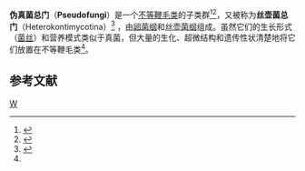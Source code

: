 {{Automatic taxobox
| taxon = Pseudofungi
| authority = 
| subdivision_ranks=纲
| subdivision=
* [[丝壶菌纲|丝壶菌纲]](Hyphochytridiomycetes)
* [[卵菌纲|卵菌纲]](Oomycetes)
}}
'''伪真菌总门'''（'''Pseudofungi'''）是一个[[不等鞭毛类|不等鞭毛类]]的子类群<ref name="pmid19213601">{{cite journal |author=Riisberg I, Orr RJ, Kluge R, ''et al.'' |title=Seven gene phylogeny of heterokonts |journal=Protist |volume=160 |issue=2 |pages=191–204 |pmid=19213601 |doi=10.1016/j.protis.2008.11.004 |url=http://linkinghub.elsevier.com/retrieve/pii/S1434-4610(08)00075-8 |date=May 2009 |access-date=2013-03-31 |archive-date=2019-05-13 |archive-url=https://web.archive.org/web/20190513064430/https://linkinghub.elsevier.com/retrieve/pii/S1434-4610(08)00075-8 |dead-url=no }}</ref><ref name="pmid16557340">{{cite journal |author=Cavalier-Smith T, Chao EE |title=Phylogeny and megasystematics of phagotrophic heterokonts (kingdom Chromista) |url=https://archive.org/details/sim_journal-of-molecular-evolution_2006-04_62_4/page/388 |journal=J. Mol. Evol. |volume=62 |issue=4 |pages=388–420 |pmid=16557340 |doi=10.1007/s00239-004-0353-8|date=April 2006}}</ref>，又被称为'''丝壶菌总门'''（Heterokontimycotina）<ref name="pmid7659021">{{cite journal |author=Van der Auwera G, De Baere R, Van de Peer Y, De Rijk P, Van den Broeck I, De Wachter R |title=The phylogeny of the Hyphochytriomycota as deduced from ribosomal RNA sequences of Hyphochytrium catenoides |journal=Mol. Biol. Evol. |volume=12 |issue=4 |pages=671–8 |pmid=7659021 |doi= |url=http://mbe.oxfordjournals.org/cgi/pmidlookup?view=long&pmid=7659021 |date=July 1995 |access-date=2013-03-31 |archive-date=2019-09-13 |archive-url=https://web.archive.org/web/20190913031746/https://academic.oup.com/mbe |dead-url=no }}</ref> ，由[[卵菌纲|卵菌纲]]和[[丝壶菌纲|丝壶菌纲]]组成。虽然它们的生长形式（[[菌丝|菌丝]]）和营养模式类似于真菌，但大量的生化、超微结构和遗传性状清楚地将它们放置在不等鞭毛类<ref name="pmid7659021"/>。

==参考文献==
{{reflist}}

{{真核生物}}
{{taxonbar}}
[[Category:不等长鞭毛类|W]]